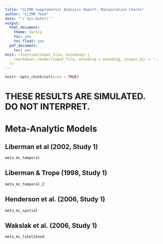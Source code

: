 ```yaml
---
title: "CLIMR Supplemental Analysis Report: Manipulation Checks"
author: "CLIMR Team"
date: "`r Sys.Date()`"
output:
  html_document:
    theme: darkly
    toc: yes
    toc_float: yes
  pdf_document:
    toc: yes
knit: (function(input_file, encoding) {
    rmarkdown::render(input_file, encoding = encoding, output_dir = "./reports/")
  })
---
```


```r
knitr::opts_chunk$set(echo = TRUE)
```

# **THESE RESULTS ARE SIMULATED. DO NOT INTERPRET.**

# Meta-Analytic Models

## Liberman et al (2002, Study 1)

```r
meta_mc_temporal
```

## Liberman & Trope (1998, Study 1)

```r
meta_mc_temporal_2
```

## Henderson et al. (2006, Study 1)

```r
meta_mc_spatial
```

## Wakslak et al. (2006, Study 1)

```r
meta_mc_likelihood
```
